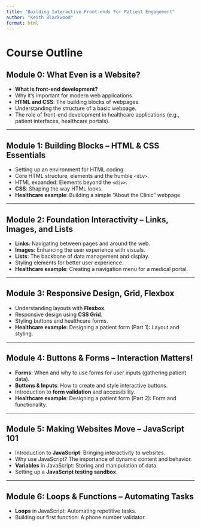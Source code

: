 ```yaml
---
title: "Building Interactive Front-ends For Patient Engagement"
author: "Keith Blackwood"
format: html
---
```


# Course Outline

## Module 0: What Even is a Website?

- **What is front-end development?**
- Why it’s important for modern web applications.
- **HTML and CSS**: The building blocks of webpages.
- Understanding the structure of a basic webpage.
- The role of front-end development in healthcare applications (e.g., patient interfaces, healthcare portals).

---

## Module 1: Building Blocks – HTML & CSS Essentials

- Setting up an environment for HTML coding.
- Core HTML structure, elements and the humble `<div>`.
- HTML expanded: Elements beyond the `<div>`.
- **CSS**: Shaping the way HTML looks.
- **Healthcare example**: Building a simple "About the Clinic" webpage.

---

## Module 2: Foundation Interactivity – Links, Images, and Lists

- **Links**: Navigating between pages and around the web.
- **Images**: Enhancing the user experience with visuals.
- **Lists**: The backbone of data management and display.
- Styling elements for better user experience.
- **Healthcare example**: Creating a navigation menu for a medical portal.

---

## Module 3: Responsive Design, Grid, Flexbox

- Understanding layouts with **Flexbox**.
- Responsive design using **CSS Grid**.
- Styling buttons and healthcare forms.
- **Healthcare example**: Designing a patient form (Part 1): Layout and styling.

---

## Module 4: Buttons & Forms – Interaction Matters!

- **Forms**: When and why to use forms for user inputs (gathering patient data).
- **Buttons & Inputs**: How to create and style interactive buttons.
- Introduction to **form validation** and accessibility.
- **Healthcare example**: Designing a patient form (Part 2): Form and functionality.

---

## Module 5: Making Websites Move – JavaScript 101

- Introduction to **JavaScript**: Bringing interactivity to websites.
- Why use JavaScript? The importance of dynamic content and behavior.
- **Variables** in JavaScript: Storing and manipulation of data.
- Setting up a **JavaScript testing sandbox**.

---

## Module 6: Loops & Functions – Automating Tasks

- **Loops** in JavaScript: Automating repetitive tasks.
- Building our first function: A phone number validator.
